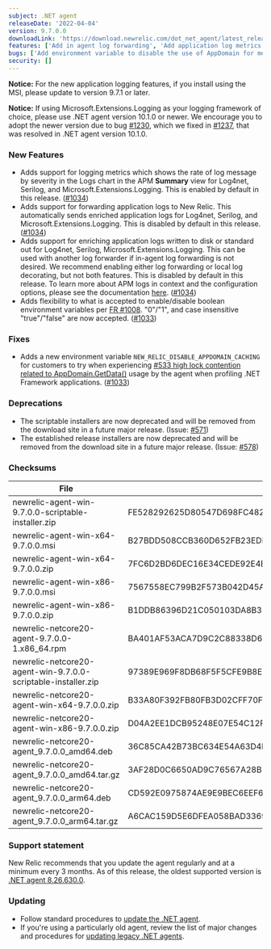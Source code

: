 ```yaml
---
subject: .NET agent
releaseDate: '2022-04-04'
version: 9.7.0.0
downloadLink: 'https://download.newrelic.com/dot_net_agent/latest_release'
features: ['Add in agent log forwarding', 'Add application log metrics', 'Add in agent log decoration', 'Add flexibility to accepted values for boolean environment variables']
bugs: ['Add environment variable to disable the use of AppDomain for method caching']
security: []
---
```


**Notice:** For the new application logging features, if you install using the MSI, please update to version 9.7.1 or later.

**Notice:** If using Microsoft.Extensions.Logging as your logging framework of choice, please use .NET agent version 10.1.0 or newer.  We encourage you to adopt the newer version due to bug [#1230](https://github.com/newrelic/newrelic-dotnet-agent/issues/1230), which we fixed in [#1237](https://github.com/newrelic/newrelic-dotnet-agent/pull/1237), that was resolved in .NET agent version 10.1.0.

### New Features

* Adds support for logging metrics which shows the rate of log message by severity in the Logs chart in the APM **Summary** view for Log4net, Serilog, and Microsoft.Extensions.Logging. This is enabled by default in this release. ([#1034](https://github.com/newrelic/newrelic-dotnet-agent/pull/1034))
* Adds support for forwarding application logs to New Relic. This automatically sends enriched application logs for Log4net, Serilog, and Microsoft.Extensions.Logging. This is disabled by default in this release. ([#1034](https://github.com/newrelic/newrelic-dotnet-agent/pull/1034))
* Adds support for enriching application logs written to disk or standard out for Log4net, Serilog, Microsoft.Extensions.Logging. This can be used with another log forwarder if in-agent log forwarding is not desired. We recommend enabling either log forwarding or local log decorating, but not both features. This is disabled by default in this release. To learn more about APM logs in context and the configuration options, please see the documentation [here](https://docs.newrelic.com/docs/logs/logs-context/net-configure-logs-context-all). ([#1034](https://github.com/newrelic/newrelic-dotnet-agent/pull/1034))
* Adds flexibility to what is accepted to enable/disable boolean environment variables per [FR #1008](https://github.com/newrelic/newrelic-dotnet-agent/issues/1008). "0"/"1", and case insensitive "true"/"false" are now accepted. ([#1033](https://github.com/newrelic/newrelic-dotnet-agent/pull/1033))

### Fixes

* Adds a new environment variable `NEW_RELIC_DISABLE_APPDOMAIN_CACHING` for customers to try when experiencing [#533 high lock contention related to AppDomain.GetData()](https://github.com/newrelic/newrelic-dotnet-agent/issues/533) usage by the agent when profiling .NET Framework applications. ([#1033](https://github.com/newrelic/newrelic-dotnet-agent/pull/1033))

### Deprecations

* The scriptable installers are now deprecated and will be removed from the download site in a future major release. (Issue: [#571](https://github.com/newrelic/newrelic-dotnet-agent/issues/571))
* The established release installers are now deprecated and will be removed from the download site in a future major release. (Issue: [#578](https://github.com/newrelic/newrelic-dotnet-agent/issues/578))

### Checksums

| File                                                          | SHA - 256  Hash                                                  |
| ------------------------------------------------------------- | ---------------------------------------------------------------- |
| newrelic-agent-win-9.7.0.0-scriptable-installer.zip           | FE528292625D80547D698FC482D1EC373CC407314449B7F89F732ED301103885 |
| newrelic-agent-win-x64-9.7.0.0.msi                            | B27BDD508CCB360D652FB23EDB5F8DFB755D96EEB74B7F4EE45D748F13A6B9A8 |
| newrelic-agent-win-x64-9.7.0.0.zip                            | 7FC6D2BD6DEC16E34CEDE92E4B54759BDC28EBFBF5AFCBB257F09F88D172CFAE |
| newrelic-agent-win-x86-9.7.0.0.msi                            | 7567558EC799B2F573B042D45AB7490DA59680686FF8CECA67CF7DB20FD8B4AC |
| newrelic-agent-win-x86-9.7.0.0.zip                            | B1DDB86396D21C050103DA8B3FE977245C2081A26702B5AD91FFCAFA50ECF17E |
| newrelic-netcore20-agent-9.7.0.0-1.x86_64.rpm                 | BA401AF53ACA7D9C2C88338D6B54BC1B6DF025C1A07D3F9FE88CF33D4922A031 |
| newrelic-netcore20-agent-win-9.7.0.0-scriptable-installer.zip | 97389E969F8DB68F5F5CFE9B8E299C8AC828530E2C3D2DDA4A0736D06C26F79A |
| newrelic-netcore20-agent-win-x64-9.7.0.0.zip                  | B33A80F392FB80FB3D02CFF70F1995A2BBC61956575235AADDF5F9B7A0BBF585 |
| newrelic-netcore20-agent-win-x86-9.7.0.0.zip                  | D04A2EE1DCB95248E07E54C12F8D5E7434EE871BAC63E68729FE7651670E5C3C |
| newrelic-netcore20-agent_9.7.0.0_amd64.deb                    | 36C85CA42B73BC634E54A63D4DCF422E158B5475E316953D15AB4EA579A20152 |
| newrelic-netcore20-agent_9.7.0.0_amd64.tar.gz                 | 3AF28D0C6650AD9C76567A28B766E5357AA097B2147C84EE248D98A53FBA2756 |
| newrelic-netcore20-agent_9.7.0.0_arm64.deb                    | CD592E0975874AE9E9BEC6EEF686045E47313B0021AD1BDA391F5D9B0F8E704F |
| newrelic-netcore20-agent_9.7.0.0_arm64.tar.gz                 | A6CAC159D5E6DFEA058BAD3369FA48B9F97789EE0BCE0BF7C90D875ABE01EB8E |

### Support statement

New Relic recommends that you update the agent regularly and at a minimum every 3 months. As of this release, the oldest supported version is [.NET agent 8.26.630.0](/docs/release-notes/agent-release-notes/net-release-notes/net-agent-8266300).

### Updating

* Follow standard procedures to [update the .NET agent](/docs/agents/net-agent/installation-configuration/update-net-agent).
* If you're using a particularly old agent, review the list of major changes and procedures for [updating legacy .NET agents](/docs/agents/net-agent/troubleshooting/upgrade-legacy-net-agents).
